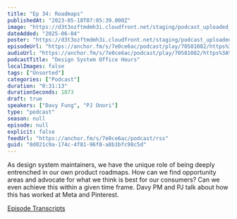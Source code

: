 ```yaml
---
title: "Ep 34: Roadmaps"
publishedAt: "2023-05-18T07:05:39.000Z"
image: "https://d3t3ozftmdmh3i.cloudfront.net/staging/podcast_uploaded_nologo/21047747/21047747-1699427880984-48d6ab24edbb5.jpg"
dateAdded: "2025-06-04"
poster: "https://d3t3ozftmdmh3i.cloudfront.net/staging/podcast_uploaded_nologo/21047747/21047747-1699427880984-48d6ab24edbb5.jpg"
episodeUrl: "https://anchor.fm/s/7e0ce6ac/podcast/play/70581082/https%3A%2F%2Fd3ctxlq1ktw2nl.cloudfront.net%2Fstaging%2F2023-4-17%2F11527d4c-41cb-a019-fde8-ffa19b6d26e2.mp3"
audioUrl: "https://anchor.fm/s/7e0ce6ac/podcast/play/70581082/https%3A%2F%2Fd3ctxlq1ktw2nl.cloudfront.net%2Fstaging%2F2023-4-17%2F11527d4c-41cb-a019-fde8-ffa19b6d26e2.mp3"
podcastTitle: "Design System Office Hours"
localImages: false
tags: ["Unsorted"]
categories: ["Podcast"]
duration: "0:31:13"
durationSeconds: 1873
draft: true
speakers: ["Davy Fung", "PJ Onori"]
type: "podcast"
season: null
episode: null
explicit: false
feedUrl: "https://anchor.fm/s/7e0ce6ac/podcast/rss"
guid: "8d021c9a-174c-4f81-96f8-a8b1bfc98c5d"
---
```

As design system maintainers, we have the unique role of being deeply entrenched in our own product roadmaps. How can we find opportunity areas and advocate for what we think is best for our consumers? Can we even achieve this within a given time frame. Davy PM and PJ talk about how this has worked at Meta and Pinterest.

[⁠Episode Transcripts⁠](https://docs.google.com/document/d/1eBPOj7pQJBKCsc4uWlMM1XwwfTOLiK7Av_qEbwu2F_M/edit?usp=sharing)
